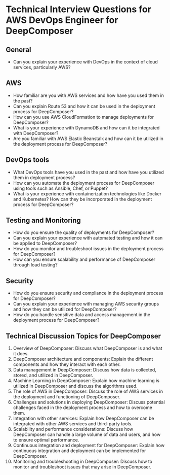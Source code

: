 

# Technical Interview Questions for AWS DevOps Engineer for DeepComposer

## General

- Can you explain your experience with DevOps in the context of cloud services, particularly AWS?

## AWS

- How familiar are you with AWS services and how have you used them in the past?
- Can you explain Route 53 and how it can be used in the deployment process for DeepComposer?
- How can you use AWS CloudFormation to manage deployments for DeepComposer?
- What is your experience with DynamoDB and how can it be integrated with DeepComposer?
- Are you familiar with AWS Elastic Beanstalk and how can it be utilized in the deployment process for DeepComposer?

## DevOps tools

- What DevOps tools have you used in the past and how have you utilized them in deployment process?
- How can you automate the deployment process for DeepComposer using tools such as Ansible, Chef, or Puppet?
- What is your experience with containerization technologies like Docker and Kubernetes? How can they be incorporated in the deployment process for DeepComposer?

## Testing and Monitoring

- How do you ensure the quality of deployments for DeepComposer?
- Can you explain your experience with automated testing and how it can be applied to DeepComposer?
- How do you monitor and troubleshoot issues in the deployment process for DeepComposer?
- How can you ensure scalability and performance of DeepComposer through load testing?

## Security

- How do you ensure security and compliance in the deployment process for DeepComposer?
- Can you explain your experience with managing AWS security groups and how they can be utilized for DeepComposer?
- How do you handle sensitive data and access management in the deployment process for DeepComposer?

## Technical Discussion Topics for DeepComposer

1. Overview of DeepComposer: Discuss what DeepComposer is and what it does.
2. DeepComposer architecture and components: Explain the different components and how they interact with each other.
3. Data management in DeepComposer: Discuss how data is collected, stored, and utilized in DeepComposer.
4. Machine Learning in DeepComposer: Explain how machine learning is utilized in DeepComposer and discuss the algorithms used.
5. The role of AWS in DeepComposer: Discuss the role of AWS services in the deployment and functioning of DeepComposer.
6. Challenges and solutions in deploying DeepComposer: Discuss potential challenges faced in the deployment process and how to overcome them.
7. Integration with other services: Explain how DeepComposer can be integrated with other AWS services and third-party tools.
8. Scalability and performance considerations: Discuss how DeepComposer can handle a large volume of data and users, and how to ensure optimal performance.
9. Continuous integration and deployment for DeepComposer: Explain how continuous integration and deployment can be implemented for DeepComposer.
10. Monitoring and troubleshooting in DeepComposer: Discuss how to monitor and troubleshoot issues that may arise in DeepComposer.